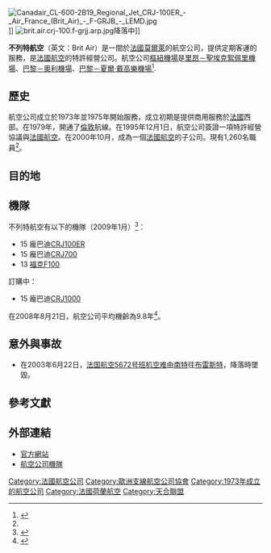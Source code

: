 {{Infobox_Airline |
airline=不列特航空<br>Brit Air|
logo=Brit_Air_Logo.jpg|
logo_size=250px|
fleet_size=43|
destinations=29|
IATA=DB|
ICAO=BZH|
callsign=BRITAIR|
parent=[[法荷航集团|法荷航集团]]|
company_slogan =|
founded=1973年|
headquarters={{FRA}} [[莫爾萊|莫爾萊]]|
key_people=|
hubs={{FRA}} [[里昂－聖埃克絮佩里機場|里昂－聖埃克絮佩里機場]]<br />{{FRA}} [[巴黎奧利機場|巴黎奧利機場]]<br />{{FRA}} [[巴黎戴高樂機場|巴黎戴高樂機場]]|
focus_cities=|
frequent_flyer=藍天飛行（Flying Blue）|
lounge=Departure Lounge|
alliance=[[天合聯盟|天合聯盟]]|
website= https://web.archive.org/web/20080905055306/http://www.britair.com/ |
}}

[[File:Canadair_CL-600-2B19_Regional_Jet_CRJ-100ER_-_Air_France_(Brit_Air)_-_F-GRJB_-_LEMD.jpg|thumb]]]]
[[File:brit.air.crj-100.f-grjj.arp.jpg|thumb]]降落中]]

'''不列特航空'''（英文：Brit Air）是一間於[[法國|法國]][[莫爾萊|莫爾萊]]的航空公司，提供定期客運的服務，是[[法國航空|法國航空]]的特許經營公司。航空公司[[樞紐機場|樞紐機場]]是[[里昂－聖埃克絮佩里機場|里昂－聖埃克絮佩里機場]]、[[巴黎－奧利機場|巴黎－奧利機場]]、[[巴黎－夏爾·戴高樂機場|巴黎－夏爾·戴高樂機場]]<ref name="FI">{{cite news | title= 目錄:世界航空公司 | work= [[國際飛行|國際飛行]] | pages= 88-89 | date= 2007-03-27}}</ref>.

== 歷史 ==
航空公司成立於1973年並1975年開始服務，成立初期是提供商用服務於[[法國|法國]]西部。在1979年，開通了[[倫敦|倫敦]]航線。在1995年12月1日，航空公司簽證一項特許經營協議與[[法國航空|法國航空]]。在2000年10月，成為一個[[法國航空|法國航空]]的子公司。現有1,260名職員<ref name="FI"/>。

== 目的地 ==
{{main|不列特航空目的地}}

== 機隊 ==
不列特航空有以下的機隊（2009年1月）<ref>{{Cite web |url=http://www.ch-aviation.ch/aircraft.php?search=set&airline=DB&al_op=1 |title=存档副本 |access-date=2009-05-17 |archive-url=https://web.archive.org/web/20090727112558/http://www.ch-aviation.ch/aircraft.php?search=set&airline=DB&al_op=1 |archive-date=2009-07-27 |dead-url=yes }}</ref>：

*15 龐巴迪[[CRJ|CRJ100ER]]
*15 龐巴迪[[CRJ|CRJ700]]
*13 [[福克F100|福克F100]]

訂購中：
*15 龐巴迪[[CRJ|CRJ1000]]

在2008年8月21日，航空公司平均機齡為9.8年<ref>{{Cite web |url=http://www.airfleets.net/ageflotte/Brit%20Air.htm |title=存档副本 |accessdate=2009-05-17 |archive-date=2019-12-05 |archive-url=https://web.archive.org/web/20191205202752/https://www.airfleets.net/ageflotte/Brit%20Air.htm |dead-url=no }}</ref>。

== 意外與事故 ==
*在2003年6月22日，[[法国航空5672号班机空难|法国航空5672号班机空难]]由[[南特|南特]]往[[布雷斯特_(法國)|布雷斯特]]，降落時墜毀。

== 參考文獻 ==
{{reflist}}

== 外部連結 ==
* [https://web.archive.org/web/20080905055306/http://www.britair.com/ 官方網站]
* [https://web.archive.org/web/20090727112558/http://www.ch-aviation.ch/aircraft.php?search=set&airline=DB&al_op=1 航空公司機隊]

{{天合聯盟}}
{{Authority control}}

[[Category:法國航空公司|Category:法國航空公司]]
[[Category:歐洲支線航空公司協會|Category:歐洲支線航空公司協會]]
[[Category:1973年成立的航空公司|Category:1973年成立的航空公司]]
[[Category:法國荷蘭航空|Category:法國荷蘭航空]]
[[Category:天合聯盟|Category:天合聯盟]]